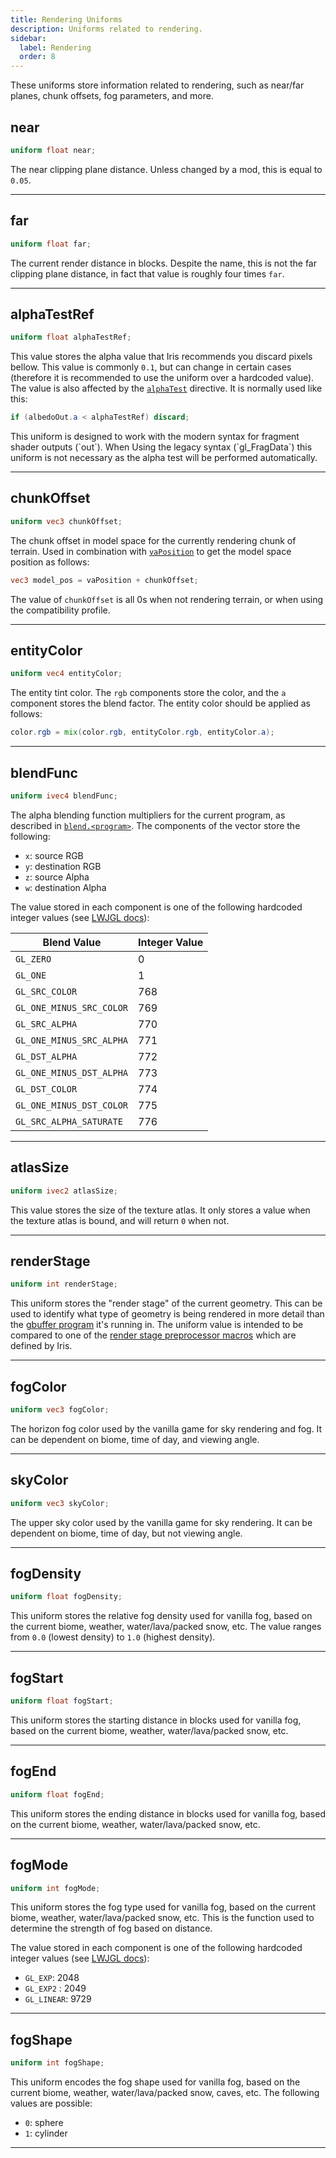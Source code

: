```yaml
---
title: Rendering Uniforms
description: Uniforms related to rendering.
sidebar:
  label: Rendering
  order: 8
---
```


These uniforms store information related to rendering, such as near/far planes, chunk offsets, fog parameters, and more.


## near
```glsl
uniform float near;
```
The near clipping plane distance. Unless changed by a mod, this is equal to `0.05`.

----------------


## far
```glsl
uniform float far;
```
The current render distance in blocks. Despite the name, this is not the far clipping plane distance, in fact that value is roughly four times `far`.


----------------


## alphaTestRef
```glsl
uniform float alphaTestRef;
```
This value stores the alpha value that Iris recommends you discard pixels bellow. This value is commonly `0.1`, but can change in certain cases (therefore it is recommended to use the uniform over a hardcoded value). The value is also affected by the [`alphaTest`](/reference/shadersproperties/rendering#alphatest) directive. It is normally used like this:
```glsl
if (albedoOut.a < alphaTestRef) discard;
```

<Aside type="note">This uniform is designed to work with the modern syntax for fragment shader outputs (`out`). When Using the legacy syntax (`gl_FragData`) this uniform is not necessary as the alpha test will be performed automatically.</Aside>

----------------


## chunkOffset
```glsl
uniform vec3 chunkOffset;
```
The chunk offset in model space for the currently rendering chunk of terrain. Used in combination with [`vaPosition`](/reference/attributes/vaposition) to get the model space position as follows:

```glsl
vec3 model_pos = vaPosition + chunkOffset;
```

The value of `chunkOffset` is all 0s when not rendering terrain, or when using the compatibility profile.

----------------


## entityColor
```glsl
uniform vec4 entityColor;
```
The entity tint color. The `rgb` components store the color, and the `a` component stores the blend factor. The entity color should be applied as follows:

```glsl
color.rgb = mix(color.rgb, entityColor.rgb, entityColor.a);
```

----------------


## blendFunc
```glsl
uniform ivec4 blendFunc;
```
The alpha blending function multipliers for the current program, as described in [`blend.<program>`](/reference/shadersproperties/rendering#blend). The components of the vector store the following:

- `x`: source RGB
- `y`: destination RGB
- `z`: source Alpha
- `w`: destination Alpha

The value stored in each component is one of the following hardcoded integer values (see [LWJGL docs](https://javadoc.lwjgl.org/constant-values.html#org.lwjgl.opengl.GL11.GL_SRC_COLOR)):

| Blend Value             | Integer Value |
|-------------------------|---------------|
| `GL_ZERO`               | 0             |
| `GL_ONE`                | 1             |
| `GL_SRC_COLOR`          | 768           |
| `GL_ONE_MINUS_SRC_COLOR`| 769           |
| `GL_SRC_ALPHA`          | 770           |
| `GL_ONE_MINUS_SRC_ALPHA`| 771           |
| `GL_DST_ALPHA`          | 772           |
| `GL_ONE_MINUS_DST_ALPHA`| 773           |
| `GL_DST_COLOR`          | 774           |
| `GL_ONE_MINUS_DST_COLOR`| 775           |
| `GL_SRC_ALPHA_SATURATE` | 776           |

----------------


## atlasSize
```glsl
uniform ivec2 atlasSize;
```
This value stores the size of the texture atlas. It only stores a value when the texture atlas is bound, and will return `0` when not.

----------------


## renderStage
```glsl
uniform int renderStage;
```
This uniform stores the "render stage" of the current geometry. This can be used to identify what type of geometry is being rendered in more detail than the [gbuffer program](/reference/programs/gbuffers) it's running in. The uniform value is intended to be compared to one of the [render stage preprocessor macros](/reference/macros/render_stages) which are defined by Iris.

----------------


## fogColor
```glsl
uniform vec3 fogColor;
```
The horizon fog color used by the vanilla game for sky rendering and fog. It can be dependent on biome, time of day, and viewing angle.

----------------


## skyColor
```glsl
uniform vec3 skyColor;
```
The upper sky color used by the vanilla game for sky rendering. It can be dependent on biome, time of day, but not viewing angle.

----------------


## fogDensity
```glsl
uniform float fogDensity;
```
This uniform stores the relative fog density used for vanilla fog, based on the current biome, weather, water/lava/packed snow, etc. The value ranges from `0.0` (lowest density) to `1.0` (highest density).


----------------


## fogStart
```glsl
uniform float fogStart;
```
This uniform stores the starting distance in blocks used for vanilla fog, based on the current biome, weather, water/lava/packed snow, etc.


----------------


## fogEnd
```glsl
uniform float fogEnd;
```
This uniform stores the ending distance in blocks used for vanilla fog, based on the current biome, weather, water/lava/packed snow, etc.


----------------


## fogMode
```glsl
uniform int fogMode;
```
This uniform stores the fog type used for vanilla fog, based on the current biome, weather, water/lava/packed snow, etc. This is the function used to determine the strength of fog based on distance.

The value stored in each component is one of the following hardcoded integer values (see [LWJGL docs](https://javadoc.lwjgl.org/constant-values.html#org.lwjgl.opengl.GL11.GL_EXP)):

- `GL_EXP`: 2048
- `GL_EXP2` : 2049
- `GL_LINEAR`: 9729

----------------


## fogShape
```glsl
uniform int fogShape;
```
This uniform encodes the fog shape used for vanilla fog, based on the current biome, weather, water/lava/packed snow, caves, etc. The following values are possible:

- `0`: sphere
- `1`: cylinder

----------------


